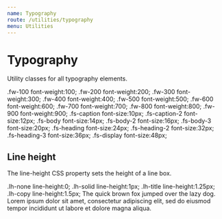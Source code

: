 ```yaml
---
name: Typography
route: /utilities/typography
menu: Utilities
---
```



# Typography

Utility classes for all typography elements.

<Reference>
  <Property>
    <Name>.fw-100</Name>
    <Output>font-weight:100;</Output>
  </Property>
  <Property>
    <Name>.fw-200</Name>
    <Output>font-weight:200;</Output>
  </Property>
  <Property>
    <Name>.fw-300</Name>
    <Output>font-weight:300;</Output>
  </Property>
  <Property>
    <Name>.fw-400</Name>
    <Output>font-weight:400;</Output>
  </Property>
  <Property>
    <Name>.fw-500</Name>
    <Output>font-weight:500;</Output>
  </Property>
  <Property>
    <Name>.fw-600</Name>
    <Output>font-weight:600;</Output>
  </Property>
  <Property>
    <Name>.fw-700</Name>
    <Output>font-weight:700;</Output>
  </Property>
  <Property>
    <Name>.fw-800</Name>
    <Output>font-weight:800;</Output>
  </Property>
  <Property>
    <Name>.fw-900</Name>
    <Output>font-weight:900;</Output>
  </Property>
  <Property>
    <Name>.fs-caption</Name>
    <Output>font-size:10px;</Output>
  </Property>
  <Property>
    <Name>.fs-caption-2</Name>
    <Output>font-size:12px;</Output>
  </Property>
  <Property>
    <Name>.fs-body</Name>
    <Output>font-size:14px;</Output>
  </Property>
  <Property>
    <Name>.fs-body-2</Name>
    <Output>font-size:16px;</Output>
  </Property>
  <Property>
    <Name>.fs-body-3</Name>
    <Output>font-size:20px;</Output>
  </Property>
  <Property>
    <Name>.fs-heading</Name>
    <Output>font-size:24px;</Output>
  </Property>
  <Property>
    <Name>.fs-heading-2</Name>
    <Output>font-size:32px;</Output>
  </Property>
  <Property>
    <Name>.fs-heading-3</Name>
    <Output>font-size:36px;</Output>
  </Property>
  <Property>
    <Name>.fs-display</Name>
    <Output>font-size:48px;</Output>
  </Property>
</Reference>

## Line height

The line-height CSS property sets the height of a line box.

<Reference>
<Property>
    <Name>.lh-none</Name>
    <Output>line-height:0;</Output>
  </Property>
  <Property>
    <Name>.lh-solid</Name>
    <Output>line-height:1px;</Output>
  </Property>
  <Property>
    <Name>.lh-title</Name>
    <Output>line-height:1.25px;</Output>
  </Property>
  <Property>
    <Name>.lh-copy</Name>
    <Output>line-height:1.5px;</Output>
  </Property>
  </Reference>
<Sandbox>
  <Sandbox.Preview>
    <span className="c-secondary-500 m-0 lh-none">
      The quick brown fox jumped over the lazy dog. Lorem ipsum dolor sit amet, consectetur adipiscing elit, sed do eiusmod tempor incididunt ut labore et dolore magna aliqua.
    </span>
  </Sandbox.Preview>
</Sandbox>
